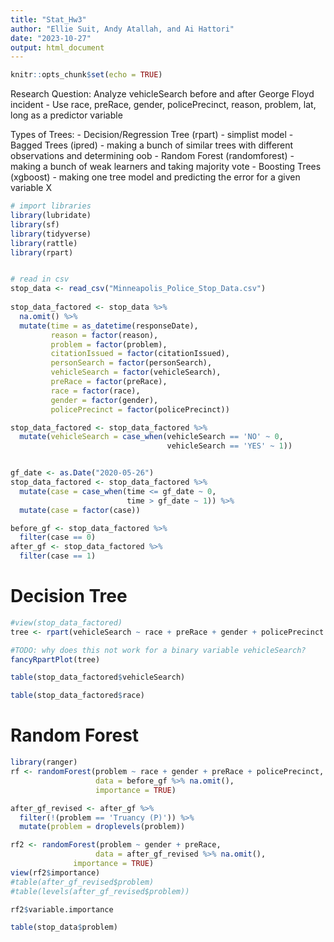 ```yaml
---
title: "Stat_Hw3"
author: "Ellie Suit, Andy Atallah, and Ai Hattori"
date: "2023-10-27"
output: html_document
---
```


```r
knitr::opts_chunk$set(echo = TRUE)
```

Research Question: 
Analyze vehicleSearch before and after George Floyd incident
- Use race, preRace, gender, policePrecinct, reason, problem, lat, long as a predictor variable 


Types of Trees: 
- Decision/Regression Tree (rpart) - simplist model 
- Bagged Trees (ipred) - making a bunch of similar trees with different observations and determining oob 
- Random Forest (randomforest) - making a bunch of weak learners and taking majority vote
- Boosting Trees (xgboost) - making one tree model and predicting the error for a given variable X 



```r
# import libraries
library(lubridate)
library(sf)
library(tidyverse)
library(rattle)
library(rpart)


# read in csv
stop_data <- read_csv("Minneapolis_Police_Stop_Data.csv")
  
stop_data_factored <- stop_data %>%
  na.omit() %>%
  mutate(time = as_datetime(responseDate),
         reason = factor(reason),
         problem = factor(problem),
         citationIssued = factor(citationIssued),
         personSearch = factor(personSearch),
         vehicleSearch = factor(vehicleSearch),
         preRace = factor(preRace),
         race = factor(race),
         gender = factor(gender),
         policePrecinct = factor(policePrecinct))

stop_data_factored <- stop_data_factored %>%
  mutate(vehicleSearch = case_when(vehicleSearch == 'NO' ~ 0,
                                   vehicleSearch == 'YES' ~ 1))



```


```r
gf_date <- as.Date("2020-05-26")
stop_data_factored <- stop_data_factored %>%
  mutate(case = case_when(time <= gf_date ~ 0,
                          time > gf_date ~ 1)) %>%
  mutate(case = factor(case))

before_gf <- stop_data_factored %>%
  filter(case == 0) 
after_gf <- stop_data_factored %>%
  filter(case == 1)


```


# Decision Tree
```r
#view(stop_data_factored)
tree <- rpart(vehicleSearch ~ race + preRace + gender + policePrecinct + reason + problem + case + lat + long, data = stop_data_factored)

#TODO: why does this not work for a binary variable vehicleSearch? 
fancyRpartPlot(tree)

```

```r
table(stop_data_factored$vehicleSearch)
```

```r
table(stop_data_factored$race)
```



# Random Forest
```r
library(ranger)
rf <- randomForest(problem ~ race + gender + preRace + policePrecinct, 
                   data = before_gf %>% na.omit(),
                   importance = TRUE)

after_gf_revised <- after_gf %>%
  filter(!(problem == 'Truancy (P)')) %>%
  mutate(problem = droplevels(problem))

rf2 <- randomForest(problem ~ gender + preRace, 
                   data = after_gf_revised %>% na.omit(),
              importance = TRUE)
view(rf2$importance)
#table(after_gf_revised$problem)
#table(levels(after_gf_revised$problem))

rf2$variable.importance
```

```r
table(stop_data$problem)
```





